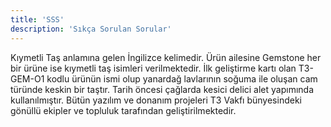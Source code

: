 ```yaml
---
title: 'SSS'
description: 'Sıkça Sorulan Sorular'
---
```


<AccordionGroup>

  <Accordion title="Gemstone kelimesi nedir?">
    Kıymetli Taş anlamına gelen İngilizce kelimedir. Ürün ailesine Gemstone her bir ürüne ise kıymetli taş isimleri verilmektedir.
  </Accordion>

  <Accordion title="Obsidyen nedir?">
    İlk geliştirme kartı olan T3-GEM-O1 kodlu ürünün ismi olup yanardağ lavlarının soğuma ile oluşan cam türünde keskin bir taştır. Tarih öncesi çağlarda kesici delici alet yapımında kullanılmıştır.
  </Accordion>

  <Accordion title="Projeleri kim geliştiriyor?">
    Bütün yazılım ve donanım projeleri T3 Vakfı bünyesindeki gönüllü ekipler ve topluluk tarafından geliştirilmektedir.
  </Accordion>

</AccordionGroup>

